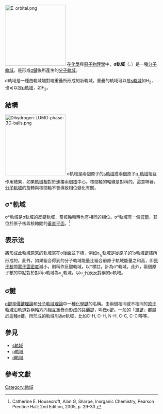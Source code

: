 <!--{{DISPLAYTITLE:{{Lan|zh-hans=σ轨道|zh-hant=σ軌域}}}}-->
{{noteTA
|T=zh:σ軌域; zh-hans:σ轨道; zh-hant:σ軌域;
|1=zh-hans:轨道; zh-hant:軌域;
|2=zh-hans:杂化; zh-hant:混成;
|3=zh-hans:能级; zh-hant:能階;
|G1=Chemistry
}}
[[File:Σ_orbital.png|200px]]
在[[化學|化學]]與[[原子物理學|原子物理學]]中，'''σ軌域'''（{{lang-en|σ orbital}}、{{lang|en|sigma orbital}}）是一種[[分子軌域|分子軌域]]。是形成[[σ鍵|σ鍵]]後所產生的[[分子軌域|分子軌域]]。

σ軌域是一種由軌域端對端重疊所形成的新軌域。重疊的軌域可以是[[s軌域|s軌域]]如H<sub>2</sub>，也可以是[[p軌域|p軌域]]，如F<sub>2</sub>。

== 結構 ==
[[File:Dihydrogen-LUMO-phase-3D-balls.png|200px]]
σ軌域是兩個原子的[[s軌域|s軌域]]或兩個原子[[p軌域|p<sub><sub>z</sub></sub>軌域]]相互作用結果，如果[[軌域|軌域]]相對於連接兩個[[原子核|核]]中心，核間軸的軸線是對稱的。這意味著，[[分子軌域|分子軌域]]的旋轉與核間軸不會導致相位變化有關。

== σ*軌域 ==
σ*軌域是σ軌域的反鍵軌域，當核軸轉時也有相同的相位。σ*軌域有一個[[波節|波節]]，其位於原子核與核軸間的[[垂直|垂直]][[平面_(数学)|平面]]。<ref>Catherine E. Housecroft, Alan G, Sharpe, Inorganic Chemistry, Pearson Prentice Hall; 2nd Edition, 2005, p. 29-33.</ref>

== 表示法 ==
將形成此軌域原來的軌域寫在σ後面並下標，例如σ<sub><sub>1s</sub></sub>軌域是從原子的[[s軌域|1s軌域]]鍵結所形成的。此外，如果組合得到的分子軌域能量比組合前原子軌域能量之和高，即[[原子核|原子核]]間[[電子雲|電子雲]][[密度|密度]]減小，則稱作反鍵軌域，以*標註，計為σ*軌域。此外，兩個原子核的中點對於對稱σ軌域為σ<sub><sub>g</sub></sub>軌域，以σ<sub><sub>u</sub></sub>代表反對稱的σ軌域。

==σ鍵==
{{main|σ鍵}}
[[σ鍵|σ鍵]]是[[價鍵理論|價鍵理論]]和[[分子軌域理論|分子軌域理論]]中一種[[化學鍵|化學鍵]]的名稱。由兩個相同或不相同的[[原子軌域|原子軌域]]沿軌道對稱軸方向相互重疊而形成的[[共價鍵|共價鍵]]，叫做σ鍵。一般的「[[單鍵|單鍵]]」都屬於這種σ鍵，所形成的軌域則為σ軌域，比如C-H, O-H, N-H, C-C, C-Cl等等。

== 參見 ==
*[[s軌域|s軌域]]
*[[p軌域|p軌域]]
*[[d軌域|d軌域]]

== 參考文獻 ==
{{Reflist}}

{{原子軌域}}

[[Category:軌域|Category:軌域]]
